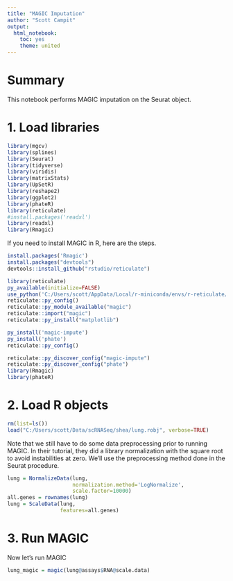 ```yaml
---
title: "MAGIC Imputation"
author: "Scott Campit"
output: 
  html_notebook:
    toc: yes
    theme: united
---
```


# Summary
This notebook performs MAGIC imputation on the Seurat object. 

# 1. Load libraries
```r
library(mgcv)
library(splines)
library(Seurat)
library(tidyverse)
library(viridis)
library(matrixStats)
library(UpSetR)
library(reshape2)
library(ggplot2)
library(phateR)
library(reticulate)
#install.packages('readxl')
library(readxl)
library(Rmagic)
```

If you need to install MAGIC in R, here are the steps. 
```r
install.packages('Rmagic')
install.packages("devtools")
devtools::install_github("rstudio/reticulate")

library(reticulate)
py_available(initialize=FALSE)
use_python('C:/Users/scott/AppData/Local/r-miniconda/envs/r-reticulate/python.exe')
reticulate::py_config()
reticulate::py_module_available("magic")
reticulate::import("magic")
reticulate::py_install("matplotlib")

py_install('magic-impute')
py_install('phate')
reticulate::py_config()

reticulate::py_discover_config("magic-impute")
reticulate::py_discover_config("phate")
library(Rmagic)
library(phateR)
```

# 2. Load R objects
```r
rm(list=ls())
load("C:/Users/scott/Data/scRNASeq/shea/lung.robj", verbose=TRUE)
```

Note that we still have to do some data preprocessing prior to running MAGIC. In their tutorial, they did a library normalization with the square root to avoid instabilities at zero. We'll use the preprocessing method done in the Seurat procedure.

```r
lung = NormalizeData(lung, 
                     normalization.method='LogNormalize', 
                     scale.factor=10000)
all.genes = rownames(lung)
lung = ScaleData(lung, 
                 features=all.genes)
```

# 3. Run MAGIC
Now let's run MAGIC

```r
lung_magic = magic(lung@assays$RNA@scale.data)
```